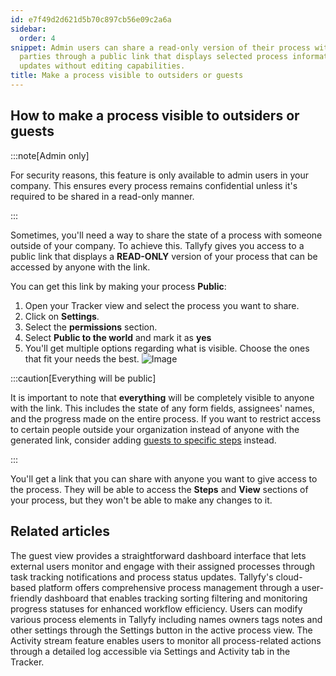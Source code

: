 ```yaml
---
id: e7f49d2d621d5b70c897cb56e09c2a6a
sidebar:
  order: 4
snippet: Admin users can share a read-only version of their process with external
  parties through a public link that displays selected process information and status
  updates without editing capabilities.
title: Make a process visible to outsiders or guests
---
```


## How to make a process visible to outsiders or guests

:::note[Admin only]

For security reasons, this feature is only available to admin users in your company. This ensures every process remains confidential unless it's required to be shared in a read-only manner.

:::

Sometimes, you'll need a way to share the state of a process with someone outside of your company. To achieve this. Tallyfy gives you access to a public link that displays a **READ-ONLY** version of your process that can be accessed by anyone with the link.

You can get this link by making your process **Public**:

1. Open your Tracker view and select the process you want to share.
2. Click on **Settings**.
3. Select the **permissions** section.
4. Select **Public to the world** and mark it as **yes**
5. You'll get multiple options regarding what is visible. Choose the ones that fit your needs the best.
   ![Image](https://screenshots.tallyfy.com/tallyfy%2Fpro%2Fdesktop-light-make-process-public-to-world.png)

:::caution[Everything will be public]

It is important to note that **everything** will be completely visible to anyone with the link. This includes the state of any form fields, assignees' names, and the progress made on the entire process. If you want to restrict access to certain people outside your organization instead of anyone with the generated link, consider adding [guests to specific steps](/products/pro/documenting/guests/how-can-i-assign-tasks-to-guest-users-in-tallyfy/) instead.

:::

You'll get a link that you can share with anyone you want to give access to the process. They will be able to access the **Steps** and **View** sections of your process, but they won't be able to make any changes to it.


## Related articles
<CardGrid>
<LinkTitleCard header="<b>Guests > The guest view</b>" href="/products/pro/documenting/guests/how-can-guests-monitor-their-processes-on-tallyfy/" > The guest view provides a straightforward dashboard interface that lets external users monitor and engage with their assigned processes through task tracking notifications and process status updates. </LinkTitleCard>
<LinkTitleCard header="<b>Tracker View > Manage and track my processes</b>" href="/products/pro/tracking-and-tasks/tracker-view/how-can-i-manage-and-track-my-processes-on-tallyfy/" > Tallyfy's cloud-based platform offers comprehensive process management through a user-friendly dashboard that enables tracking sorting filtering and monitoring progress statuses for enhanced workflow efficiency. </LinkTitleCard>
<LinkTitleCard header="<b>Edit Processes > Edit tasks and process properties</b>" href="/products/pro/tracking-and-tasks/processes/edit-processes/how-can-i-edit-tasks-and-processes-in-tallyfy/" > Users can modify various process elements in Tallyfy including names owners tags notes and other settings through the Settings button in the active process view. </LinkTitleCard>
<LinkTitleCard header="<b>Tracker View > Check process activity</b>" href="/products/pro/tracking-and-tasks/tracker-view/how-can-i-track-process-activities-on-tallyfy/" > The Activity stream feature enables users to monitor all process-related actions through a detailed log accessible via Settings and Activity tab in the Tracker. </LinkTitleCard>
</CardGrid>